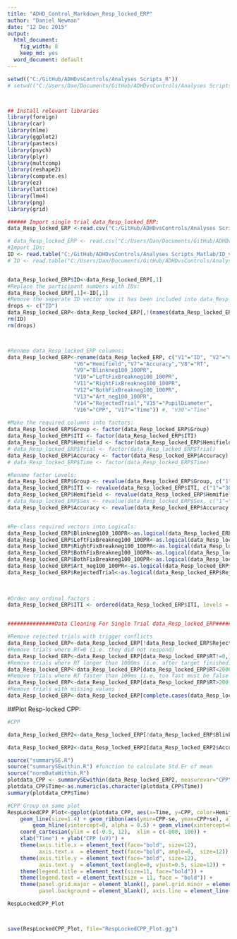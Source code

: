 ```yaml
---
title: "ADHD_Control_Markdown_Resp_locked_ERP"
author: "Daniel Newman"
date: "12 Dec 2015"
output:
  html_document:
    fig_width: 8
    keep_md: yes
  word_document: default
---
```




```r

setwd(("C:/GitHub/ADHDvsControls/Analyses Scripts_R"))
# setwd(("C:/Users/Dan/Documents/GitHub/ADHDvsControls/Analyses Scripts_R"))



## Install relevant libraries 
library(foreign)
library(car)
library(nlme)
library(ggplot2)
library(pastecs)
library(psych)
library(plyr)
library(multcomp)
library(reshape2)
library(compute.es)
library(ez)
library(lattice)
library(lme4)
library(png)
library(grid)

###### Import single trial data_Resp_locked_ERP:
data_Resp_locked_ERP <-read.csv("C:/GitHub/ADHDvsControls/Analyses Scripts_Matlab/master_matrix_R_Resp_locked_ERP.csv", header=FALSE)

# data_Resp_locked_ERP <- read.csv("C:/Users/Dan/Documents/GitHub/ADHDvsControls/Analyses Scripts_Matlab/master_matrix_R_Resp_locked_ERP.csv", header=FALSE)
#Import IDs:
ID <- read.table("C:/GitHub/ADHDvsControls/Analyses Scripts_Matlab/ID_vector_Resp_locked_ERP.csv", quote="\"")
# ID <- read.table("C:/Users/Dan/Documents/GitHub/ADHDvsControls/Analyses Scripts_Matlab/ID_vector_Resp_locked_ERP.csv", quote="\"")


data_Resp_locked_ERP$ID<-data_Resp_locked_ERP[,1]
#Replace the participant numbers with IDs:
data_Resp_locked_ERP[,1]<-ID[,1]
#Remove the seperate ID vector now it has been included into data_Resp_locked_ERP dataframe
drops <- c("ID")
data_Resp_locked_ERP<-data_Resp_locked_ERP[,!(names(data_Resp_locked_ERP) %in% drops)]
rm(ID)
rm(drops)



#Rename data_Resp_locked_ERP columns:
data_Resp_locked_ERP<-rename(data_Resp_locked_ERP, c("V1"="ID", "V2"="Group","V3"="TotalTrialNumber","V4"="Trial","V5"="ITI",
                     "V6"="Hemifield","V7"="Accuracy","V8"="RT",
                     "V9"="Blinkneg100_100PR",
                     "V10"="LeftFixBreakneg100_100PR",
                     "V11"="RightFixBreakneg100_100PR",
                     "V12"="BothFixBreakneg100_100PR",
                     "V13"="Art_neg100_100PR",
                     "V14"="RejectedTrial","V15"="PupilDiameter",
                     "V16"="CPP", "V17"="Time")) #, "V30"="Time"
             
#Make the required columns into factors:
data_Resp_locked_ERP$Group <- factor(data_Resp_locked_ERP$Group)
data_Resp_locked_ERP$ITI <- factor(data_Resp_locked_ERP$ITI)
data_Resp_locked_ERP$Hemifield <- factor(data_Resp_locked_ERP$Hemifield)
# data_Resp_locked_ERP$Trial <- factor(data_Resp_locked_ERP$Trial)
data_Resp_locked_ERP$Accuracy <- factor(data_Resp_locked_ERP$Accuracy)
# data_Resp_locked_ERP$Time <- factor(data_Resp_locked_ERP$Time)

#Rename factor Levels:
data_Resp_locked_ERP$Group <- revalue(data_Resp_locked_ERP$Group, c("1"="ADHD", "2"="Control"))
data_Resp_locked_ERP$ITI <- revalue(data_Resp_locked_ERP$ITI, c("1"="3060ms", "2"="5170ms", "3"="7290ms"))
data_Resp_locked_ERP$Hemifield <- revalue(data_Resp_locked_ERP$Hemifield, c("1"="Left", "2"="Right"))
# data_Resp_locked_ERP$Sex <- revalue(data_Resp_locked_ERP$Sex, c("1"="Male", "2"="Female"))
data_Resp_locked_ERP$Accuracy <- revalue(data_Resp_locked_ERP$Accuracy, c("1"="Hit", "0"="Miss"))


#Re-class required vectors into Logicals:
data_Resp_locked_ERP$Blinkneg100_100PR<-as.logical(data_Resp_locked_ERP$Blinkneg100_100PR)
data_Resp_locked_ERP$LeftFixBreakneg100_100PR<-as.logical(data_Resp_locked_ERP$LeftFixBreakneg100_100PR)
data_Resp_locked_ERP$RightFixBreakneg100_100PR<-as.logical(data_Resp_locked_ERP$RightFixBreakneg100_100PR)
data_Resp_locked_ERP$BothFixBreakneg100_100PR<-as.logical(data_Resp_locked_ERP$BothFixBreakneg100_100PR)
data_Resp_locked_ERP$BothFixBreakneg100_100PR<-as.logical(data_Resp_locked_ERP$BothFixBreakneg100_100PR)
data_Resp_locked_ERP$Art_neg100_100PR<-as.logical(data_Resp_locked_ERP$Art_neg100_100PR)
data_Resp_locked_ERP$RejectedTrial<-as.logical(data_Resp_locked_ERP$RejectedTrial)

                     
                     
#Order any ordinal factors :
data_Resp_locked_ERP$ITI <- ordered(data_Resp_locked_ERP$ITI, levels = c("3060ms", "5170ms", "7290ms"))  


###############Data Cleaning For Single Trial data_Resp_locked_ERP######################

#Remove rejected trials with trigger conflicts 
data_Resp_locked_ERP<-data_Resp_locked_ERP[!data_Resp_locked_ERP$RejectedTrial,]
#Remove trials where RT=0 (i.e. they did not respond)
data_Resp_locked_ERP<-data_Resp_locked_ERP[data_Resp_locked_ERP$RT!=0,]
#Remove trials where RT longer than 1000ms (i.e. after target finished)
data_Resp_locked_ERP<-data_Resp_locked_ERP[data_Resp_locked_ERP$RT<2000,]
#Remove trials where RT faster than 100ms (i.e. too fast must be false alarm)
data_Resp_locked_ERP<-data_Resp_locked_ERP[data_Resp_locked_ERP$RT>200,]
#Remove trials with missing values :
data_Resp_locked_ERP<-data_Resp_locked_ERP[complete.cases(data_Resp_locked_ERP),] 


```



##Plot Resp-locked CPP:

```r

#CPP

data_Resp_locked_ERP2<-data_Resp_locked_ERP[!data_Resp_locked_ERP$Blinkneg100_100PR & !data_Resp_locked_ERP$LeftFixBreakneg100_100PR & !data_Resp_locked_ERP$RightFixBreakneg100_100PR & !data_Resp_locked_ERP$Art_neg100_100PR & !data_Resp_locked_ERP$BothFixBreakneg100_100PR, ]

data_Resp_locked_ERP2<-data_Resp_locked_ERP2[data_Resp_locked_ERP2$Accuracy=="Hit",]

source("summarySE.R") 
source("summarySEwithin.R") #function to calculate Std.Er of mean
source("normDataWithin.R")
plotdata_CPP <- summarySEwithin(data_Resp_locked_ERP2, measurevar="CPP", betweenvars=c("Group"), withinvars=c("Time", "Hemifield"), idvar="ID")
plotdata_CPP$Time<-as.numeric(as.character(plotdata_CPP$Time))
summary(plotdata_CPP$Time)

#CPP Group on same plot
RespLockedCPP_Plot<-ggplot(plotdata_CPP, aes(x=Time, y=CPP, color=Hemifield,fill=Hemifield, linetype=Group)) + 
    geom_line(size=1.4) + geom_ribbon(aes(ymin=CPP-se, ymax=CPP+se), alpha = 0.3, colour=NA) + #geom_errorbar(aes(ymin=CPP-se, ymax=CPP+se), alpha = 0.1) +  
        geom_hline(yintercept=0, alpha = 0.5) + geom_vline(xintercept=0, alpha = 0.5) +   
    coord_cartesian(ylim = c(-0.5, 12),  xlim = c(-800, 100)) +
    xlab("Time") + ylab("CPP (uV)") +
    theme(axis.title.x = element_text(face="bold", size=12),
          axis.text.x  = element_text(face="bold", angle=0,  size=12)) +
    theme(axis.title.y = element_text(face="bold", size=12),
          axis.text.y  = element_text(angle=0, vjust=0.5, size=12)) +
    theme(legend.title = element_text(size=11, face="bold")) +
    theme(legend.text = element_text(size = 11, face = "bold")) +
    theme(panel.grid.major = element_blank(), panel.grid.minor = element_blank(), 
          panel.background = element_blank(), axis.line = element_line(colour = "black"))

RespLockedCPP_Plot



save(RespLockedCPP_Plot, file="RespLockedCPP_Plot.gg")

```




